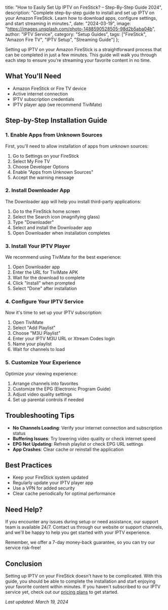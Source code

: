   title: "How to Easily Set Up IPTV on FireStick? – Step-By-Step Guide 2024",
  description: "Complete step-by-step guide to install and set up IPTV on your Amazon FireStick. Learn how to download apps, configure settings, and start streaming in minutes.",
  date: "2024-03-19",
  image: "https://images.unsplash.com/photo-1488590528505-98d2b5aba04b",
  author: "IPTV Service",
  category: "Setup Guides",
  tags: ["FireStick", "Amazon Fire TV", "IPTV Setup", "Streaming Guide"]
};

Setting up IPTV on your Amazon FireStick is a straightforward process that can be completed in just a few minutes. This guide will walk you through each step to ensure you're streaming your favorite content in no time.

## What You'll Need

- Amazon FireStick or Fire TV device
- Active internet connection
- IPTV subscription credentials
- IPTV player app (we recommend TiviMate)

## Step-by-Step Installation Guide

### 1. Enable Apps from Unknown Sources

First, you'll need to allow installation of apps from unknown sources:

1. Go to Settings on your FireStick
2. Select My Fire TV
3. Choose Developer Options
4. Enable "Apps from Unknown Sources"
5. Accept the warning message

### 2. Install Downloader App

The Downloader app will help you install third-party applications:

1. Go to the FireStick home screen
2. Select the Search icon (magnifying glass)
3. Type "Downloader"
4. Select and install the Downloader app
5. Open Downloader when installation completes

### 3. Install Your IPTV Player

We recommend using TiviMate for the best experience:

1. Open Downloader app
2. Enter the URL for TiviMate APK
3. Wait for the download to complete
4. Click "Install" when prompted
5. Select "Done" after installation

### 4. Configure Your IPTV Service

Now it's time to set up your IPTV subscription:

1. Open TiviMate
2. Select "Add Playlist"
3. Choose "M3U Playlist"
4. Enter your IPTV M3U URL or Xtream Codes login
5. Name your playlist
6. Wait for channels to load

### 5. Customize Your Experience

Optimize your viewing experience:

1. Arrange channels into favorites
2. Customize the EPG (Electronic Program Guide)
3. Adjust video quality settings
4. Set up parental controls if needed

## Troubleshooting Tips

- **No Channels Loading**: Verify your internet connection and subscription status
- **Buffering Issues**: Try lowering video quality or check internet speed
- **EPG Not Updating**: Refresh playlist or check EPG URL settings
- **App Crashes**: Clear cache or reinstall the application

## Best Practices

- Keep your FireStick system updated
- Regularly update your IPTV player app
- Use a VPN for added security
- Clear cache periodically for optimal performance

## Need Help?

If you encounter any issues during setup or need assistance, our support team is available 24/7. Contact us through our website or support channels, and we'll be happy to help you get started with your IPTV experience.

Remember, we offer a 7-day money-back guarantee, so you can try our service risk-free!

## Conclusion

Setting up IPTV on your FireStick doesn't have to be complicated. With this guide, you should be able to complete the installation and start enjoying your favorite content within minutes. If you haven't subscribed to our IPTV service yet, check out our [pricing plans](/pricing) to get started.

*Last updated: March 19, 2024*
